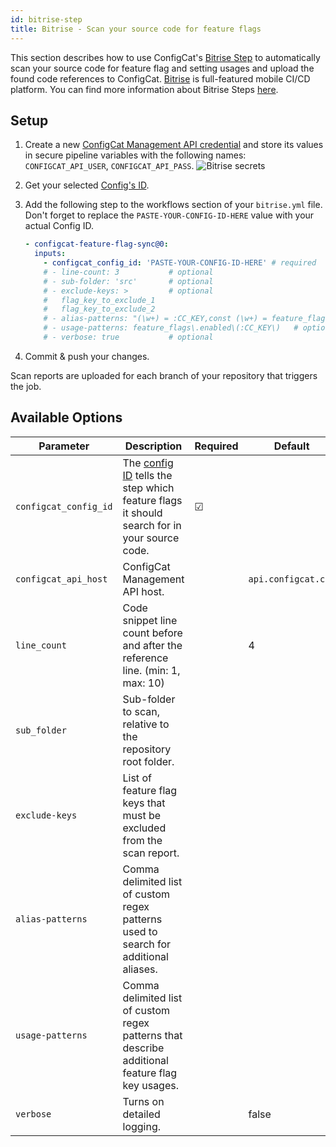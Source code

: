 ```yaml
---
id: bitrise-step
title: Bitrise - Scan your source code for feature flags
---
```


This section describes how to use ConfigCat's <a target="_blank" href="https://www.bitrise.io/integrations/steps/configcat-feature-flag-sync">Bitrise Step</a>
to automatically scan your source code for feature flag and setting usages and upload the found code references to ConfigCat.
<a target="_blank" href="https://www.bitrise.io/">Bitrise</a> is full-featured mobile CI/CD platform. You can find more information about Bitrise Steps <a target="_blank" href="https://devcenter.bitrise.io/en/steps-and-workflows/introduction-to-steps.html">here</a>.

## Setup

1. Create a new <a target="_blank" href="https://app.configcat.com/my-account/public-api-credentials">ConfigCat Management API credential</a> and store its values in secure pipeline variables with the following names: `CONFIGCAT_API_USER`, `CONFIGCAT_API_PASS`.
   <img src="/docs/assets/cli/scan/bitrise_secrets.png" className="bordered-img" alt="Bitrise secrets" decoding="async" loading="lazy"/>

2. Get your selected [Config's ID](overview.mdx#config-id).

3. Add the following step to the workflows section of your `bitrise.yml` file.
   Don't forget to replace the `PASTE-YOUR-CONFIG-ID-HERE` value with your actual Config ID.

   ```yaml
   - configcat-feature-flag-sync@0:
     inputs:
       - configcat_config_id: 'PASTE-YOUR-CONFIG-ID-HERE' # required
       # - line-count: 3           # optional
       # - sub-folder: 'src'       # optional
       # - exclude-keys: >         # optional
       #   flag_key_to_exclude_1
       #   flag_key_to_exclude_2
       # - alias-patterns: "(\w+) = :CC_KEY,const (\w+) = feature_flags\.enabled\(:CC_KEY\)" # optional
       # - usage-patterns: feature_flags\.enabled\(:CC_KEY\)   # optional
       # - verbose: true           # optional
   ```

4. Commit & push your changes.

Scan reports are uploaded for each branch of your repository that triggers the job.

## Available Options

| Parameter             | Description                                                                                                                                                          | Required | Default             |
| --------------------- | -------------------------------------------------------------------------------------------------------------------------------------------------------------------- | -------- | ------------------- |
| `configcat_config_id` | The [config ID](overview.mdx#config-id) tells the step which feature flags it should search for in your source code. | &#9745;  |                     |
| `configcat_api_host`  | ConfigCat Management API host.                                                                                                                                       |          | `api.configcat.com` |
| `line_count`          | Code snippet line count before and after the reference line. (min: 1, max: 10)                                                                                       |          | 4                   |
| `sub_folder`          | Sub-folder to scan, relative to the repository root folder.                                                                                                          |          |                     |
| `exclude-keys`        | List of feature flag keys that must be excluded from the scan report.                                                                                                |          |                     |
| `alias-patterns`      | Comma delimited list of custom regex patterns used to search for additional aliases.                                                                                 |          |                     |
| `usage-patterns`      | Comma delimited list of custom regex patterns that describe additional feature flag key usages.                                                                      |          |                     |
| `verbose`             | Turns on detailed logging.                                                                                                                                           |          | false               |
